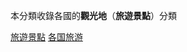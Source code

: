 本分類收錄各國的'''觀光地'''（'''旅遊景點'''）分類
{{Commonscat|Visitor attractions by country}}
{{依国家来作的分类|nocat}}
{{CategoryTOC}}
[[Category:旅遊景點|]]
[[Category:各国旅游|]]